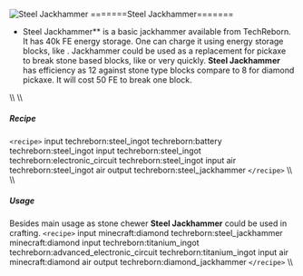 ![Steel Jackhammer](/mods/techreborn/steel_jackhammer.png)
=======Steel Jackhammer=======

- Steel Jackhammer** is a basic jackhammer available from
        TechReborn. It has 40k FE energy storage. One can charge it
        using energy storage blocks, like
        <Mcitem id="techreborn:battery_box"/>.
        Jackhammer could be used as a replacement for pickaxe to break
        stone based blocks, like
        <Mcitem id="minecraft:stone"/> or
        <Mcitem id="minecraft:cobblestone"/> very
        quickly. **Steel Jackhammer** has efficiency as 12 against
        stone type blocks compare to 8 for diamond pickaxe. It will cost
        50 FE to break one block.

\\\\ \\\\

##### Recipe

`<recipe>` input techreborn:steel_ingot techreborn:battery
techreborn:steel_ingot input techreborn:steel_ingot
techreborn:electronic_circuit techreborn:steel_ingot input air
techreborn:steel_ingot air output techreborn:steel_jackhammer
`</recipe>` \\\\ \\\\

##### Usage

Besides main usage as stone chewer **Steel Jackhammer** could be
used in crafting. `<recipe>` input minecraft:diamond
techreborn:steel_jackhammer minecraft:diamond input
techreborn:titanium_ingot techreborn:advanced_electronic_circuit
techreborn:titanium_ingot input air minecraft:diamond air output
techreborn:diamond_jackhammer `</recipe>` \\\\
